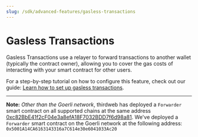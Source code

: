 ```yaml
---
slug: /sdk/advanced-features/gasless-transactions
---
```



# Gasless Transactions

Gasless Transactions use a relayer to forward transactions to another wallet (typically the contract owner),
allowing you to cover the gas costs of interacting with your smart contract for other users.

For a step-by-step tutorial on how to configure this feature, check out our guide: [Learn how to set up gasless transactions](https://blog.thirdweb.com/guides/setup-gasless-transactions).

---

**Note:** _Other than the Goerli network_, thirdweb has deployed a `Forwarder` smart contract on all supported chains at the same address [0xc82BbE41f2cF04e3a8efA18F7032BDD7f6d98a81](https://blockscan.com/address/0xc82BbE41f2cF04e3a8efA18F7032BDD7f6d98a81). We've deployed a `Forwarder` smart contract on the Goerli network at the following address: `0x5001A14CA6163143316a7C614e30e6041033Ac20`
